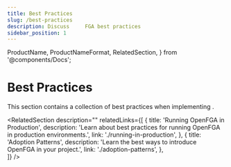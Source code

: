 ```yaml
---
title: Best Practices
slug: /best-practices
description: Discuss     FGA best practices
sidebar_position: 1
---
```

  ProductName,
  ProductNameFormat,
  RelatedSection,
} from '@components/Docs';

# <ProductName format={ProductNameFormat.ShortForm}/> Best Practices

This section contains a collection of best practices when implementing <ProductName format={ProductNameFormat.ShortForm}/>.

<RelatedSection
  description=""
  relatedLinks={[
    {
      title: 'Running OpenFGA in Production',
      description: 'Learn about best practices for running OpenFGA in production environments.',
      link: './running-in-production',
    },
    {
      title: 'Adoption Patterns',
      description: 'Learn the best ways to introduce OpenFGA in your project.',
      link: './adoption-patterns',
    },    
  ]}
/>
